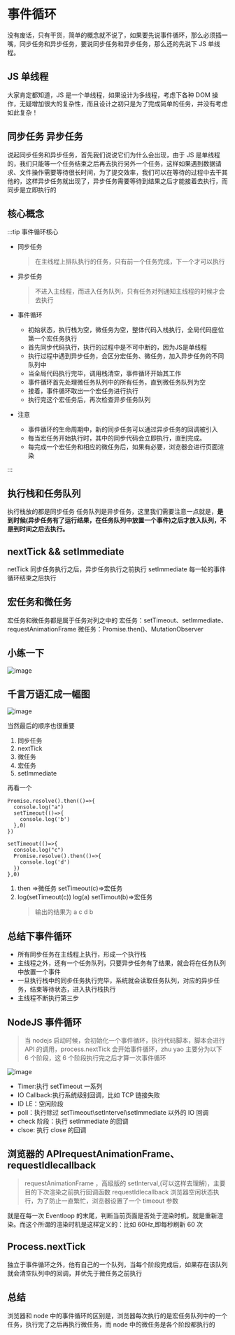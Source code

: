 # 事件循环

没有废话，只有干货，简单的概念就不说了，如果要先说事件循环，那么必须插一嘴，同步任务和异步任务，要说同步任务和异步任务，那么还的先说下 JS 单线程。

## JS 单线程

大家肯定都知道，JS 是一个单线程，如果设计为多线程，考虑下各种 DOM 操作，无疑增加很大的复杂性，而且设计之初只是为了完成简单的任务，并没有考虑如此复杂！

## 同步任务 异步任务

说起同步任务和异步任务，首先我们说说它们为什么会出现，由于 JS 是单线程的，我们只能等一个任务结束之后再去执行另外一个任务，这样如果遇到数据请求、文件操作需要等待很长时间，为了提交效率，我们可以在等待的过程中去干其他的，这样异步任务就出现了，异步任务需要等待到结果之后才能接着去执行，而同步是立即执行的

## 核心概念

:::tip 事件循环核心

- 同步任务
  > 在主线程上排队执行的任务，只有前一个任务完成，下一个才可以执行
- 异步任务
  > 不进入主线程，而进入任务队列，只有任务对列通知主线程的时候才会去执行
- 事件循环

  * 初始状态，执行栈为空，微任务为空，整体代码入栈执行，全局代码座位第一个宏任务执行
  * 首先同步代码执行，执行的过程中是不可中断的，因为JS是单线程
  * 执行过程中遇到异步任务，会区分宏任务、微任务，加入异步任务的不同队列中
  * 当全局代码执行完毕，调用栈清空，事件循环开始其工作
  * 事件循环首先处理微任务队列中的所有任务，直到微任务队列为空
  * 接着，事件循环取出一个宏任务进行执行
  * 执行完这个宏任务后，再次检查异步任务队列

- 注意

  * 事件循环的生命周期中，新的同步任务可以通过异步任务的回调被引入
  * 每当宏任务开始执行时，其中的同步代码会立即执行，直到完成。
  * 每完成一个宏任务和相应的微任务后，如果有必要，浏览器会进行页面渲染

:::



## 执行栈和任务队列

执行栈放的都是同步任务
任务队列是异步任务，这里我们需要注意一点就是，**是到时候(异步任务有了运行结果，在任务队列中放置一个事件)之后才放入队列，不是到时间之后去执行。**

## nextTick && setImmediate

netTick 同步任务执行之后，异步任务执行之前执行
setImmediate 每一轮的事件循环结束之后执行

## 宏任务和微任务

宏任务和微任务都是属于任务对列之中的
宏任务：setTimeout、setImmediate、requestAnimationFrame
微任务：Promise.then()、MutationObserver

## 小练一下

![image](https://user-images.githubusercontent.com/84896877/169861589-50f01d23-3478-4a3c-b89f-51effcce82bc.png)

## 千言万语汇成一幅图

![image](https://user-images.githubusercontent.com/84896877/169862605-17c472c3-4fb9-47c1-bceb-053cca3cc672.png)

当然最后的顺序也很重要

1. 同步任务
2. nextTick
3. 微任务
4. 宏任务
5. setImmediate

再看一个

```
Promise.resolve().then(()=>{
  console.log("a")
  setTimeout(()=>{
    console.log('b')
  },0)
})

setTimeout(()=>{
  console.log("c")
  Promise.resolve().then(()=>{
    console.log('d')
  })
},0)

```

1. then =>微任务 setTimeout(c)=>宏任务
2. log(setTimeout(c)) log(a) setTimout(b)=>宏任务
   > 输出的结果为 a c d b

## 总结下事件循环

- 所有同步任务在主线程上执行，形成一个执行栈
- 主线程之外，还有一个任务队列，只要异步任务有了结果，就会将在任务队列中放置一个事件
- 一旦执行栈中的同步任务执行完毕，系统就会读取任务队列，对应的异步任务，结束等待状态，进入执行栈执行
- 主线程不断执行第三步

## NodeJS 事件循环

> 当 nodejs 启动时候，会初始化一个事件循环，执行代码脚本，脚本会进行 API 的调用，process.nextTick 会开始事件循环，zhu yao 主要分为以下 6 个阶段，这 6 个阶段执行完之后才算一次事件循环

![image](https://user-images.githubusercontent.com/84896877/177361738-a5200425-85b7-4bf0-8423-9503ad772235.png)

- Timer:执行 setTimeout 一系列
- IO Callback:执行系统级别回调，比如 TCP 链接失败
- ID LE：空闲阶段
- poll：执行除过 setTimeout\setIntervel\setImmediate 以外的 IO 回调
- check 阶段：执行 setImmediate 的回调
- clsoe: 执行 close 的回调

## 浏览器的 APIrequestAnimationFrame、requestIdlecallback

> requestAnimationFrame ，高级版的 setInterval,(可以这样去理解)，主要目的下次渲染之前执行回调函数
> requestIdlecallback 浏览器空闲状态执行，为了防止一直繁忙，浏览器设置了一个 timeout 参数

就是在每一次 Eventloop 的末尾，判断当前页面是否处于渲染时机，就是重新渲染。而这个所谓的渲染时机是这样定义的：比如 60Hz,即每秒刷新 60 次

## Process.nextTick

独立于事件循环之外，他有自己的一个队列，当每个阶段完成后，如果存在该队列就会清空队列中的回调，并优先于微任务之前执行

## 总结

浏览器和 node 中的事件循环的区别是，浏览器每次执行的是宏任务队列中的一个任务，执行完了之后再执行微任务，而 node 中的微任务是各个阶段都执行的

